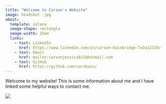 ```yaml
---
title: "Welcome to Carson's Website"
image: headshot .jpg
about: 
  template: solana
  image-shape: rectangle
  image-width: 15em
  links: 
    - text: LinkedIn
      href: https://www.linkedin.com/in/carson-bainbridge-7a3a12310/
    - text: Email 
      href: mailto:carsonjessica812@hotmail.com
    - text: GitHub
      href: https://github.com/carsbain/
---
```


Welcome to my website! This is some information about me and I have linked some helpful ways to contact me.

![](images/IMG_0310.JPEG)
